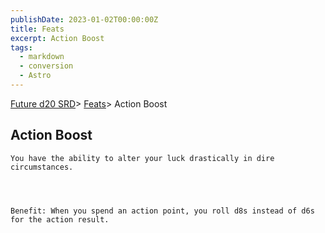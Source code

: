 ```yaml
---
publishDate: 2023-01-02T00:00:00Z
title: Feats
excerpt: Action Boost
tags:
  - markdown
  - conversion
  - Astro
---
```







[Future d20 SRD](/#futureD20)> [Feats](future-d20-srd-feats-index)> Action Boost
    




## Action Boost
   



    You have the ability to alter your luck drastically in dire circumstances.
   



    Benefit: When you spend an action point, you roll d8s instead of d6s for the action result.
   





